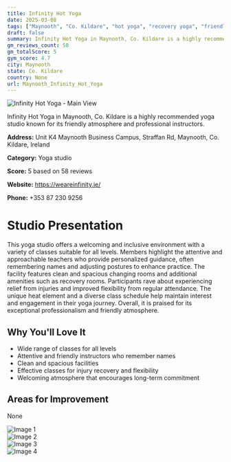 ```yaml
---
title: Infinity Hot Yoga
date: 2025-03-08
tags: ["Maynooth", "Co. Kildare", "hot yoga", "recovery yoga", "friendly", "professional", "Maynooth"]  
draft: false
summary: Infinity Hot Yoga in Maynooth, Co. Kildare is a highly recommended yoga studio known for its friendly atmosphere and professional instructors.
gm_reviews_count: 58
gm_totalScore: 5
gym_score: 4.7
city: Maynooth
state: Co. Kildare
country: None
url: Maynooth_Infinity_Hot_Yoga
---
```


<div className="aspect-[16/9] relative my-8">
  <img 
    src="https://lh5.googleusercontent.com/p/AF1QipPsYaaBUw0plJ3A7z9Ixua1ikIiPEdAm5hSjwJm=w1920-h1080-k-no"
    alt="Infinity Hot Yoga - Main View"
    className="object-cover absolute inset-0 w-full h-full rounded-lg"
  />
</div>

Infinity Hot Yoga in Maynooth, Co. Kildare is a highly recommended yoga studio known for its friendly atmosphere and professional instructors.

**Address:** Unit K4 Maynooth Business Campus, Straffan Rd, Maynooth, Co. Kildare, Ireland

**Category:** Yoga studio

**Score:** 5 based on 58 reviews

**Website:** https://weareinfinity.ie/

**Phone:** +353 87 230 9256

# Studio Presentation

This yoga studio offers a welcoming and inclusive environment with a variety of classes suitable for all levels. Members highlight the attentive and approachable teachers who provide personalized guidance, often remembering names and adjusting postures to enhance practice. The facility features clean and spacious changing rooms and additional amenities such as recovery rooms. Participants rave about experiencing relief from injuries and improved flexibility from regular attendance. The unique heat element and a diverse class schedule help maintain interest and engagement in their yoga journey. Overall, it is praised for its exceptional professionalism and friendly atmosphere.



## Why You'll Love It

- Wide range of classes for all levels
- Attentive and friendly instructors who remember names
- Clean and spacious facilities
- Effective classes for injury recovery and flexibility
- Welcoming atmosphere that encourages long-term commitment

## Areas for Improvement

None

<div className="grid grid-cols-1 xl:grid-cols-2 gap-4 my-8">
<div className="aspect-[4/3] relative"><img src="https://lh5.googleusercontent.com/p/AF1QipNqIKooTvS7pD_8B1fPpdfztBgePo7I844o4-_j=w1920-h1080-k-no" alt="Image 1" className="object-cover absolute inset-0 w-full h-full rounded-lg" /></div>
<div className="aspect-[4/3] relative"><img src="https://lh5.googleusercontent.com/p/AF1QipPyxm1ga4QAzRdlsFPkTuMlSWldF_t96mhgpH1p=w1920-h1080-k-no" alt="Image 2" className="object-cover absolute inset-0 w-full h-full rounded-lg" /></div>
<div className="aspect-[4/3] relative"><img src="https://lh5.googleusercontent.com/p/AF1QipPnk4eiIMa0cpz145vqBVz9EeTbm6y8QU4cT-so=w1920-h1080-k-no" alt="Image 3" className="object-cover absolute inset-0 w-full h-full rounded-lg" /></div>
<div className="aspect-[4/3] relative"><img src="https://lh5.googleusercontent.com/p/AF1QipNUJVEJXJ0TZRXDHbPr3EJgnLDsZGMSVLIDEZJz=w1920-h1080-k-no" alt="Image 4" className="object-cover absolute inset-0 w-full h-full rounded-lg" /></div>
</div>
